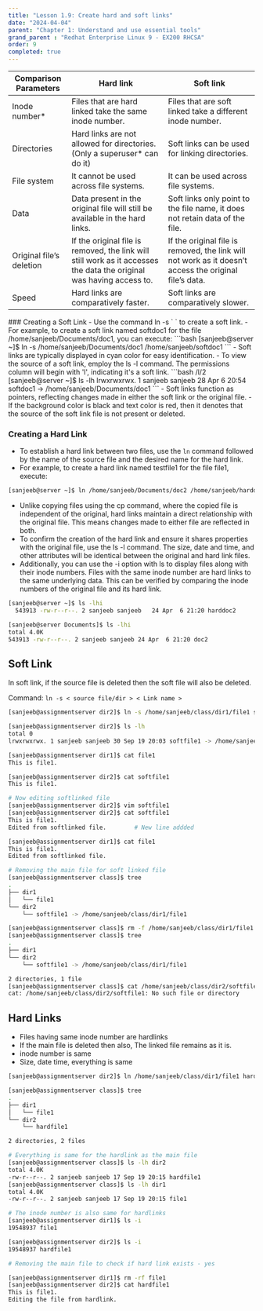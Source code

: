 ```yaml
---
title: "Lesson 1.9: Create hard and soft links"
date: "2024-04-04"
parent: "Chapter 1: Understand and use essential tools"
grand_parent : "Redhat Enterprise Linux 9 - EX200 RHCSA"
order: 9
completed: true
---
```

<table>
<thead>
<tr>
<th><span>Comparison Parameters</span></th>
<th><span>Hard link</span></th>
<th><span>Soft link</span></th>
</tr>
</thead>
<tbody>
<tr>
<td><span>Inode number*</span></td>
<td><span> Files that are hard linked    take the same inode number. </span></td>
<td><span> Files that are soft linked   take a different inode number. </span></td>
</tr>
<tr>
<td><span>Directories</span></td>
<td><span> Hard links are not  allowed for directories. (Only a superuser* can do it) </span></td>
<td><span> Soft links can be used for  linking directories. </span></td>
</tr>
<tr>
<td><span> File system </span></td>
<td><span> It cannot be used  across file systems. </span></td>
<td><span> It can be used  across file systems. </span></td>
</tr>
<tr>
<td><span>Data </span></td>
<td><span> Data present in the original file will still be available in the hard links. </span></td>
<td><span> Soft links only point to the file name, it does not retain data of the file. </span></td>
</tr>
<tr>
<td><span>Original file’s deletion</span></td>
<td><span> If the original file is removed, the link  will still work as it accesses the data the  original was having access to.  </span></td>
<td><span> If the original file is removed, the link  will not work as it doesn’t access the  original file’s data. </span></td>
</tr>
<tr>
<td><span>Speed</span></td>
<td><span>Hard links are comparatively faster.</span></td>
<td><span>Soft links are comparatively slower.</span></td>
</tr>
</tbody>
</table>
### Creating a Soft Link
- Use the command ln -s `<source file/dir> <link name>` to create a soft link.
- For example, to create a soft link named softdoc1 for the file /home/sanjeeb/Documents/doc1, you can execute:
```bash
[sanjeeb@server ~]$ ln -s /home/sanjeeb/Documents/doc1 /home/sanjeeb/softdoc1
```
- Soft links are typically displayed in cyan color for easy identification.
- To view the source of a soft link, employ the ls -l command. The permissions column will begin with 'l', indicating it's a soft link.
```bash /l/2 
[sanjeeb@server ~]$ ls -lh
lrwxrwxrwx. 1 sanjeeb sanjeeb   28 Apr  6 20:54 softdoc1 -> /home/sanjeeb/Documents/doc1
```
- Soft links function as pointers, reflecting changes made in either the soft link or the original file.
- If the background color is black and text color is red, then it denotes that the source of the soft link file is not present or deleted.

### Creating a Hard Link
- To establish a hard link between two files, use the `ln` command followed by the name of the source file and the desired name for the hard link.
- For example, to create a hard link named testfile1 for the file file1, execute:
```bash
[sanjeeb@server ~]$ ln /home/sanjeeb/Documents/doc2 /home/sanjeeb/harddoc2
```
- Unlike copying files using the cp command, where the copied file is independent of the original, hard links maintain a direct relationship with the original file. This means changes made to either file are reflected in both.
- To confirm the creation of the hard link and ensure it shares properties with the original file, use the ls -l command. The size, date and time, and other attributes will be identical between the original and hard link files.
- Additionally, you can use the -i option with ls to display files along with their inode numbers. Files with the same inode number are hard links to the same underlying data. This can be verified by comparing the inode numbers of the original file and its hard link.
```bash
[sanjeeb@server ~]$ ls -lhi 
  543913 -rw-r--r--. 2 sanjeeb sanjeeb   24 Apr  6 21:20 harddoc2

[sanjeeb@server Documents]$ ls -lhi 
total 4.0K
543913 -rw-r--r--. 2 sanjeeb sanjeeb 24 Apr  6 21:20 doc2
```



## Soft Link
In soft link, if the source file is deleted then the soft file will also be deleted. 

Command: `ln -s < source file/dir > < Link name >`

```bash
[sanjeeb@assignmentserver dir2]$ ln -s /home/sanjeeb/class/dir1/file1 softfile1 

[sanjeeb@assignmentserver dir2]$ ls -lh 
total 0
lrwxrwxrwx. 1 sanjeeb sanjeeb 30 Sep 19 20:03 softfile1 -> /home/sanjeeb/class/dir1/file1

[sanjeeb@assignmentserver dir1]$ cat file1 
This is file1.

[sanjeeb@assignmentserver dir2]$ cat softfile1 
This is file1.

# Now editing softlinked file
[sanjeeb@assignmentserver dir2]$ vim softfile1 
[sanjeeb@assignmentserver dir2]$ cat softfile1 
This is file1.
Edited from softlinked file.        # New line addded

[sanjeeb@assignmentserver dir1]$ cat file1 
This is file1.
Edited from softlinked file.

# Removing the main file for soft linked file
[sanjeeb@assignmentserver class]$ tree 
.
├── dir1
│   └── file1
└── dir2
    └── softfile1 -> /home/sanjeeb/class/dir1/file1

[sanjeeb@assignmentserver class]$ rm -f /home/sanjeeb/class/dir1/file1 
[sanjeeb@assignmentserver class]$ tree 
.
├── dir1
└── dir2
    └── softfile1 -> /home/sanjeeb/class/dir1/file1

2 directories, 1 file
[sanjeeb@assignmentserver class]$ cat /home/sanjeeb/class/dir2/softfile1 
cat: /home/sanjeeb/class/dir2/softfile1: No such file or directory
```

## Hard Links
- Files having same inode number are hardlinks
- If the main file is deleted then also, The linked file remains as it is. 
- inode number is same
- Size, date time, everything is same

```bash {1}
[sanjeeb@assignmentserver dir2]$ ln /home/sanjeeb/class/dir1/file1 hardfile1

[sanjeeb@assignmentserver class]$ tree
.
├── dir1
│   └── file1
└── dir2
    └── hardfile1

2 directories, 2 files

# Everything is same for the hardlink as the main file
[sanjeeb@assignmentserver class]$ ls -lh dir2 
total 4.0K
-rw-r--r--. 2 sanjeeb sanjeeb 17 Sep 19 20:15 hardfile1
[sanjeeb@assignmentserver class]$ ls -lh dir1 
total 4.0K
-rw-r--r--. 2 sanjeeb sanjeeb 17 Sep 19 20:15 file1

# The inode number is also same for hardlinks
[sanjeeb@assignmentserver dir1]$ ls -i 
19548937 file1

[sanjeeb@assignmentserver dir2]$ ls -i 
19548937 hardfile1

# Removing the main file to check if hard link exists - yes

[sanjeeb@assignmentserver dir1]$ rm -rf file1 
[sanjeeb@assignmentserver dir2]$ cat hardfile1 
This is file1. 
Editing the file from hardlink.

```